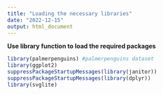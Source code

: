 ```yaml
---
title: "Loading the necessary libraries"
date: "2022-12-15"
output: html_document
---
```


**Use library function to load the required packages**
```r
library(palmerpenguins) #palmerpenguins dataset
library(ggplot2) 
suppressPackageStartupMessages(library(janitor))
suppressPackageStartupMessages(library(dplyr))
library(svglite)
```
